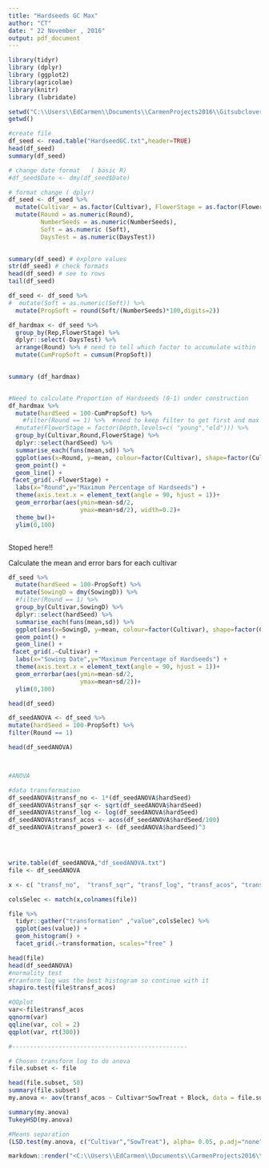 ```yaml
---
title: "Hardseeds GC Max"
author: "CT"
date: " 22 November , 2016"
output: pdf_document
---
```


```r
library(tidyr)
library (dplyr)
library (ggplot2)
library(agricolae)
library(knitr)
library (lubridate)


```


```r
setwd("C:\\Users\\EdCarmen\\Documents\\CarmenProjects2016\\Gitsubclover\\GCBurrSeed")
getwd()

#create file
df_seed <- read.table("HardseedGC.txt",header=TRUE)
head(df_seed)
summary(df_seed)

# change date format   ( basic R)
#df_seed$Date <- dmy(df_seed$Date)


```

```r
# format change ( dplyr)
df_seed <- df_seed %>%
  mutate(Cultivar = as.factor(Cultivar), FlowerStage = as.factor(FlowerStage))%>%
  mutate(Round = as.numeric(Round),
         NumberSeeds = as.numeric(NumberSeeds),
         Soft = as.numeric (Soft),
         DaysTest = as.numeric(DaysTest))
  

summary(df_seed) # explore values
str(df_seed) # check formats
head(df_seed) # see to rows
tail(df_seed)
```



```r

df_seed <- df_seed %>%
#  mutate(Soft = as.numeric(Soft)) %>%
  mutate(PropSoft = round(Soft/(NumberSeeds)*100,digits=2))

df_hardmax <- df_seed %>%
  group_by(Rep,FlowerStage) %>% 
  dplyr::select(-DaysTest) %>%  
  arrange(Round) %>% # need to tell which factor to accumulate within
  mutate(CumPropSoft = cumsum(PropSoft)) 
  

summary (df_hardmax)



```


```r

#Need to calculate Proportion of Hardseeds (0-1) under construction
df_hardmax %>%
  mutate(hardSeed = 100-CumPropSoft) %>%
    #filter(Round == 1) %>%  #need to keep filter to get first and max hardseed percent
  #mutate(FlowerStage = factor(Depth,levels=c( "young","old"))) %>%
  group_by(Cultivar,Round,FlowerStage) %>%
  dplyr::select(hardSeed) %>%
  summarise_each(funs(mean,sd)) %>%
  ggplot(aes(x=Round, y=mean, colour=factor(Cultivar), shape=factor(Cultivar))) +
  geom_point() +
  geom_line() +
 facet_grid(.~FlowerStage) +
  labs(x="Round",y="Maximum Percentage of Hardseeds") +
  theme(axis.text.x = element_text(angle = 90, hjust = 1))+
  geom_errorbar(aes(ymin=mean-sd/2,
                    ymax=mean+sd/2), width=0.2)+
  theme_bw()+
  ylim(0,100)



```


Stoped here!!



Calculate the mean and error bars for each cultivar 

```r
df_seed %>%
  mutate(hardSeed = 100-PropSoft) %>%
  mutate(SowingD = dmy(SowingD)) %>%
  #filter(Round == 1) %>%
  group_by(Cultivar,SowingD) %>%
  dplyr::select(hardSeed) %>%
  summarise_each(funs(mean,sd)) %>%
  ggplot(aes(x=SowingD, y=mean, colour=factor(Cultivar), shape=factor(Cultivar))) +
  geom_point() +
  geom_line() +
 facet_grid(.~Cultivar) +
  labs(x="Sowing Date",y="Maximum Percentage of Hardseeds") +
  theme(axis.text.x = element_text(angle = 90, hjust = 1))+
  geom_errorbar(aes(ymin=mean-sd/2,
                    ymax=mean+sd/2))+
  ylim(0,100)

head(df_seed)

df_seedANOVA <- df_seed %>%
mutate(hardSeed = 100-PropSoft) %>%
filter(Round == 1) 

head(df_seedANOVA)



#ANOVA

#data transformation
df_seedANOVA$transf_no <- 1*(df_seedANOVA$hardSeed)
df_seedANOVA$transf_sqr <- sqrt(df_seedANOVA$hardSeed)
df_seedANOVA$transf_log <- log(df_seedANOVA$hardSeed)
df_seedANOVA$transf_acos <- acos(df_seedANOVA$hardSeed/100)
df_seedANOVA$transf_power3 <- (df_seedANOVA$hardSeed)^3




write.table(df_seedANOVA,"df_seedANOVA.txt")
file <- df_seedANOVA

x <- c( "transf_no",  "transf_sqr", "transf_log", "transf_acos", "transf_power3")

colsSelec <- match(x,colnames(file))

file %>%
  tidyr::gather("transformation" ,"value",colsSelec) %>%
  ggplot(aes(value)) + 
  geom_histogram() +
  facet_grid(.~transformation, scales="free" )

head(file)
head(df_seedANOVA)
#normality test
#tranform log was the best histogram so continue with it 
shapiro.test(file$transf_acos)

#QQplot
var<-file$transf_acos
qqnorm(var)
qqline(var, col = 2)
qqplot(var, rt(300))

#-------------------------------------------------

# Chosen transform log to do anova 
file.subset <- file 

head(file.subset, 50)
summary(file.subset)
my.anova <- aov(transf_acos ~ Cultivar*SowTreat + Block, data = file.subset)

summary(my.anova)
TukeyHSD(my.anova)

#Means separation 
(LSD.test(my.anova, c("Cultivar","SowTreat"), alpha= 0.05, p.adj="none")) 


```


```r

markdown::render("<C:\\Users\\EdCarmen\\Documents\\CarmenProjects2016\\Gitsubclover\\HardseedsProject1Read.Rmd>") 
```


